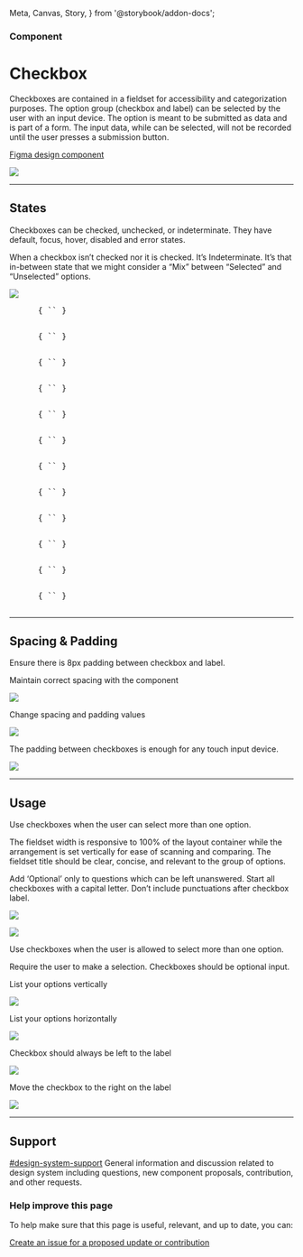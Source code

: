   Meta,
  Canvas,
  Story,
} from '@storybook/addon-docs';


<Meta title="Components/Checkbox" />

### Component

# Checkbox

Checkboxes are contained in a fieldset for accessibility and categorization purposes.
The option group (checkbox and label) can be selected by the user with an input device.
The option is meant to be submitted as data and is part of a form.
The input data, while can be selected, will not be recorded until the user presses a submission button.

[Figma design component](https://www.figma.com/file/3pb2IK8s2QUqWieH79KdN7/Components---DIO-DS?node-id=458%3A16984)

![](.images/2022-02-28-13-31-15.png)

<hr />

## States

Checkboxes can be checked, unchecked, or indeterminate.
They have default, focus, hover, disabled and error states.

When a checkbox isn’t checked nor it is checked. It’s Indeterminate.
It’s that in-between state that we might consider a “Mix” between “Selected” and “Unselected” options.

![](.images/2022-02-28-13-38-31.png)

<Tabs>
  <Tab label="Web Component">
    <pre>
      { `<goa-checkbox text="World Peace" value="life" checked></goa-checkbox>` }
    </pre>
    <pre>
      { `<goa-checkbox text="War" value="hell" disabled></goa-checkbox>` }
    </pre>
    <pre>
      { `<goa-checkbox text="Winter Picnic" value="fun" indeterminate></goa-checkbox>` }
    </pre>
    <pre>
      { `<goa-checkbox text="Drink and Drive" value="irresponsible and dangerous" error></goa-checkbox>` }
    </pre>
  </Tab>
  <Tab label="Angular">
    <pre>
      { `<goa-checkbox text="World Peace" value="life" checked></goa-checkbox>` }
    </pre>
    <pre>
      { `<goa-checkbox text="War" value="hell" disabled></goa-checkbox>` }
    </pre>
    <pre>
      { `<goa-checkbox text="Winter Picnic" value="fun" indeterminate></goa-checkbox>` }
    </pre>
    <pre>
      { `<goa-checkbox text="Drink and Drive" value="irresponsible and dangerous" error></goa-checkbox>` }
    </pre>
  </Tab>
  <Tab label="React">
    <pre>
      { `<GoACheckbox text="World Peace" value="life" checked></GoACheckbox>` }
    </pre>
    <pre>
      { `<GoACheckbox text="War" value="hell" disabled></GoACheckbox>` }
    </pre>
    <pre>
      { `<GoACheckbox text="Winter Picnic" value="fun" indeterminate></GoACheckbox>` }
    </pre>
    <pre>
      { `<GoACheckbox text="Drink and Drive" value="irresponsible and dangerous" error></GoACheckbox>` }
    </pre>
  </Tab>
</Tabs>

<hr/>

## Spacing & Padding

Ensure there is 8px padding between checkbox and label.

<Note type="do">
  <p> Maintain correct spacing with the component </p>
  <img src=".images/2022-02-28-14-27-17.png" />
</Note>

<Note type="dont">
  <p> Change spacing and padding values </p>
  <img src=".images/2022-02-28-14-27-48.png" />
</Note>

The padding between checkboxes is enough for any touch input device.

![](.images/2022-02-28-14-28-19.png)

<hr/>

## Usage

Use checkboxes when the user can select more than one option.

The fieldset width is responsive to 100% of the layout container while the arrangement is set vertically for ease of scanning and comparing.
The fieldset title should be clear, concise, and relevant to the group of options.

Add ‘Optional’ only to questions which can be left unanswered.
Start all checkboxes with a capital letter.
Don’t include punctuations after checkbox label.

![](.images/2022-02-28-15-03-10.png)

![](.images/2022-02-28-15-03-49.png)

<Note type="do">
  <p> Use checkboxes when the user is allowed to select more than one option. </p>
</Note>

<Note type="dont">
  <p> Require the user to make a selection. Checkboxes should be optional input. </p>
</Note>

<Note type="do">
  <p> List your options vertically </p>
  <img src=".images/2022-02-28-15-04-47.png" />
</Note>

<Note type="dont">
  <p> List your options horizontally </p>
  <img src=".images/2022-02-28-15-05-27.png" />
</Note>

<Note type="do">
  <p> Checkbox should always be left to the label </p>
  <img src=".images/2022-02-28-15-06-06.png" />
</Note>

<Note type="dont">
  <p> Move the checkbox to the right on the label </p>
  <img src=".images/2022-02-28-15-06-34.png" />
</Note>

---

## Support

<goa-callout type="information" title="Need help? Connect with us on Slack">
  <a href="https://goa-dio.slack.com/archives/C02PLLT9HQ9">#design-system-support</a> General information and discussion related to design system including questions, new component proposals, contribution, and other requests.
</goa-callout>

### Help improve this page

To help make sure that this page is useful, relevant, and up to date, you can:

[Create an issue for a proposed update or contribution](https://github.com/GovAlta/ui-components/issues/new/choose)
